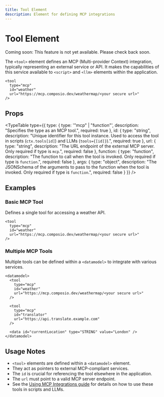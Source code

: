 ```yaml
---
title: Tool Element
description: Element for defining MCP integrations
---
```


# Tool Element

<Banner className="bg-blue-500 text-white rounded-lg">Coming soon: This feature is not yet available. Please check back soon.</Banner>

The `<tool>` element defines an MCP (Multi-provider Context) integration, typically representing an external service or API. It makes the capabilities of this service available to `<script>` and `<llm>` elements within the application.
```mdx
<tool 
  type="mcp"
  id="weather"
  url="https://mcp.composio.dev/weathermap/<your secure url>"
/>
```

## Props

<TypeTable type={{
    type: {
      type: '"mcp" | "function"',
      description: "Specifies the type as an MCP tool.",
      required: true
    },
    id: {
      type: "string",
      description: "Unique identifier for this tool instance. Used to access the tool in scripts (`ctx.tools[id]`) and LLMs (`tools={[id]}`).",
      required: true
    },
    url: {
      type: "string",
      description: "The URL endpoint of the external MCP server. Only required if type is `mcp`.",
      required: false
    },
    function: {
      type: "function",
      description: "The function to call when the tool is invoked. Only required if type is `function`.",
      required: false
    },
    args: {
      type: "object",
      description: "The JSONSchema of the arguments to pass to the function when the tool is invoked. Only required if type is `function`.",
      required: false
    }
  }} />

## Examples

### Basic MCP Tool

Defines a single tool for accessing a weather API.

```mdx
<tool 
  type="mcp" 
  id="weather" 
  url="https://mcp.composio.dev/weathermap/<your secure url>"
/>
```

### Multiple MCP Tools

Multiple tools can be defined within a `<datamodel>` to integrate with various services.

```mdx
<datamodel>
  <tool 
    type="mcp"
    id="weather"
    url="https://mcp.composio.dev/weathermap/<your secure url>"
  />
  
  <tool 
    type="mcp"
    id="translator"
    url="https://api.translate.example.com"
  />

  <data id="currentLocation" type="STRING" value="London" />
</datamodel>
```

## Usage Notes

- `<tool>` elements are defined within a `<datamodel>` element.
- They act as pointers to external MCP-compliant services.
- The `id` is crucial for referencing the tool elsewhere in the application.
- The `url` must point to a valid MCP server endpoint.
- See the [Using MCP Integrations guide](/docs/mcp/adding-mcp-usage) for details on how to use these tools in scripts and LLMs. 
